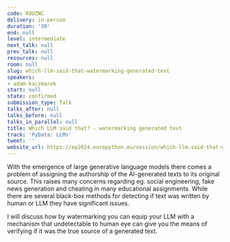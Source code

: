 ```yaml
---
code: R8UZNC
delivery: in-person
duration: '30'
end: null
level: intermediate
next_talk: null
prev_talk: null
resources: null
room: null
slug: which-llm-said-that-watermarking-generated-text
speakers:
- adam-kaczmarek
start: null
state: confirmed
submission_type: Talk
talks_after: null
talks_before: null
talks_in_parallel: null
title: Which LLM said that? - watermarking generated text
track: 'PyData: LLMs'
tweet: ''
website_url: https://ep2024.europython.eu/session/which-llm-said-that-watermarking-generated-text
---
```


With the emergence of large generative language models there comes a problem of assigning the authorship of the AI-generated texts to its original source. This raises many concerns regarding eg. social engineering, fake news generation and cheating in many educational assignments. While there are several black-box methods for detecting if text was written by human or LLM they have significant issues.

I will discuss how by watermarking you can equip your LLM with a mechanism that undetectable to human eye can give you the means of verifying if it was the true source of a generated text.
